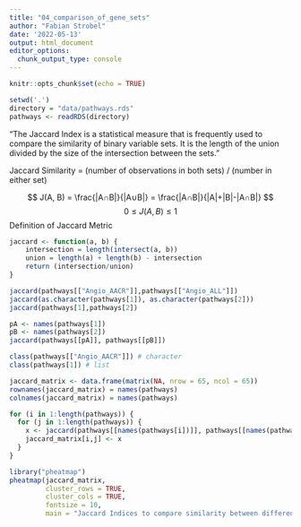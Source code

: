 ```yaml
---
title: "04_comparison_of_gene_sets"
author: "Fabian Strobel"
date: '2022-05-13'
output: html_document
editor_options: 
  chunk_output_type: console
---
```


```r
knitr::opts_chunk$set(echo = TRUE)
```

```r
setwd('.')
directory = "data/pathways.rds"
pathways <- readRDS(directory)
```
"The Jaccard Index is a statistical measure that is frequently used to compare the similarity of binary variable sets. It is the length of the union divided by the size of the intersection between the sets."

Jaccard Similarity = (number of observations in both sets) / (number in either set)

$$
J(A, B) = \frac{|A∩B|}{|A∪B|} = \frac{|A∩B|}{|A|+|B|-|A∩B|}
$$
$$
0 \leq J(A, B) \leq 1
$$
Definition of Jaccard Metric
```r
jaccard <- function(a, b) {
    intersection = length(intersect(a, b))
    union = length(a) + length(b) - intersection
    return (intersection/union)
}
```


```r
jaccard(pathways[["Angio_AACR"]],pathways[["Angio_ALL"]])
jaccard(as.character(pathways[1]), as.character(pathways[2]))
jaccard(pathways[1],pathways[2])

pA <- names(pathways[1])
pB <- names(pathways[2])
jaccard(pathways[[pA]], pathways[[pB]])

class(pathways[["Angio_AACR"]]) # character
class(pathways[1]) # list
```

```r
jaccard_matrix <- data.frame(matrix(NA, nrow = 65, ncol = 65))
rownames(jaccard_matrix) = names(pathways)
colnames(jaccard_matrix) = names(pathways)

for (i in 1:length(pathways)) {
  for (j in 1:length(pathways)) {
    x <- jaccard(pathways[[names(pathways[i])]], pathways[[names(pathways[j])]])
    jaccard_matrix[i,j] <- x
  }
}
```

```r
library("pheatmap")
pheatmap(jaccard_matrix, 
         cluster_rows = TRUE, 
         cluster_cols = TRUE,
         fontsize = 10,
         main = "Jaccard Indices to compare similarity between different pathways")
```